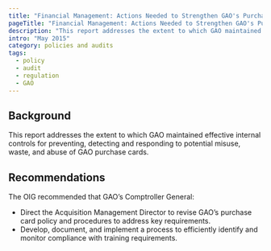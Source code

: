 ```yaml
---
title: "Financial Management: Actions Needed to Strengthen GAO's Purchase Card Program Controls"
pageTitle: "Financial Management: Actions Needed to Strengthen GAO's Purchase Card Program Controls"
description: "This report addresses the extent to which GAO maintained effective internal controls for preventing, detecting and responding to potential misuse, waste, and abuse of GAO purchase cards."
intro: "May 2015"
category: policies and audits
tags:
  - policy
  - audit
  - regulation
  - GAO
---
```



<LinkButton link="https://www.gao.gov/products/OIG-15-2" text="View full audit" />

## Background

This report addresses the extent to which GAO maintained effective internal controls for preventing, detecting and responding to potential misuse, waste, and abuse of GAO purchase cards.

## Recommendations

The OIG recommended that GAO’s Comptroller General:

- Direct the Acquisition Management Director to revise GAO’s purchase card policy and procedures to address key requirements.
- Develop, document, and implement a process to efficiently identify and monitor compliance with training requirements.
